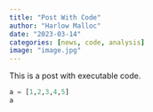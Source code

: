 ```yaml
---
title: "Post With Code"
author: "Harlow Malloc"
date: "2023-03-14"
categories: [news, code, analysis]
image: "image.jpg"
---
```


This is a post with executable code.

```python
a = [1,2,3,4,5]
a
```
